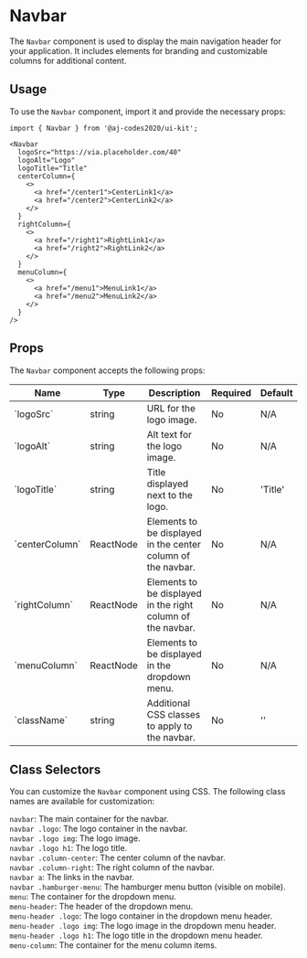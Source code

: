 
<Meta of={NavbarStories} />

# Navbar

The `Navbar` component is used to display the main navigation header for your application. It includes elements for branding and customizable columns for additional content.

<Canvas of={NavbarStories.Default} />

## Usage

To use the `Navbar` component, import it and provide the necessary props:

```tsx
import { Navbar } from '@aj-codes2020/ui-kit';

<Navbar
  logoSrc="https://via.placeholder.com/40"
  logoAlt="Logo"
  logoTitle="Title" 
  centerColumn={
    <>
      <a href="/center1">CenterLink1</a>
      <a href="/center2">CenterLink2</a>
    </>
  }
  rightColumn={ 
    <>
      <a href="/right1">RightLink1</a>
      <a href="/right2">RightLink2</a>
    </>
  }
  menuColumn={
    <>
      <a href="/menu1">MenuLink1</a>
      <a href="/menu2">MenuLink2</a>
    </>
  }
/>
```

## Props
The `Navbar` component accepts the following props:

<div style={{ overflowX: 'auto' }}>
  <table style={{ width: '100%' }}>
    <thead>
      <tr>
        <th>Name</th>
        <th>Type</th>
        <th>Description</th>
        <th>Required</th>
        <th>Default</th>
      </tr>
    </thead>
    <tbody>
      <tr>
        <td>`logoSrc`</td>
        <td>string</td>
        <td>URL for the logo image.</td>
        <td>No</td>
        <td>N/A</td>
      </tr>
      <tr>
        <td>`logoAlt`</td>
        <td>string</td>
        <td>Alt text for the logo image.</td>
        <td>No</td>
        <td>N/A</td>
      </tr>
      <tr>
        <td>`logoTitle`</td>
        <td>string</td>
        <td>Title displayed next to the logo.</td>
        <td>No</td>
        <td>'Title'</td>
      </tr>
      <tr>
        <td>`centerColumn`</td>
        <td>ReactNode</td>
        <td>Elements to be displayed in the center column of the navbar.</td>
        <td>No</td>
        <td>N/A</td>
      </tr>
      <tr>
        <td>`rightColumn`</td>
        <td>ReactNode</td>
        <td>Elements to be displayed in the right column of the navbar.</td>
        <td>No</td>
        <td>N/A</td>
      </tr>
      <tr>
        <td>`menuColumn`</td>
        <td>ReactNode</td>
        <td>Elements to be displayed in the dropdown menu.</td>
        <td>No</td>
        <td>N/A</td>
      </tr>
      <tr>
        <td>`className`</td>
        <td>string</td>
        <td>Additional CSS classes to apply to the navbar.</td>
        <td>No</td>
        <td>''</td>
      </tr>
    </tbody>
  </table>
</div>

## Class Selectors
You can customize the `Navbar` component using CSS. The following class names are available for customization:

`navbar`: The main container for the navbar.\
`navbar .logo`: The logo container in the navbar.\
`navbar .logo img`: The logo image.\
`navbar .logo h1`: The logo title.\
`navbar .column-center`: The center column of the navbar.\
`navbar .column-right`: The right column of the navbar.\
`navbar a`: The links in the navbar.\
`navbar .hamburger-menu`: The hamburger menu button (visible on mobile).\
`menu`: The container for the dropdown menu.\
`menu-header`: The header of the dropdown menu.\
`menu-header .logo`: The logo container in the dropdown menu header.\
`menu-header .logo img`: The logo image in the dropdown menu header.\
`menu-header .logo h1`: The logo title in the dropdown menu header.\
`menu-column`: The container for the menu column items.
